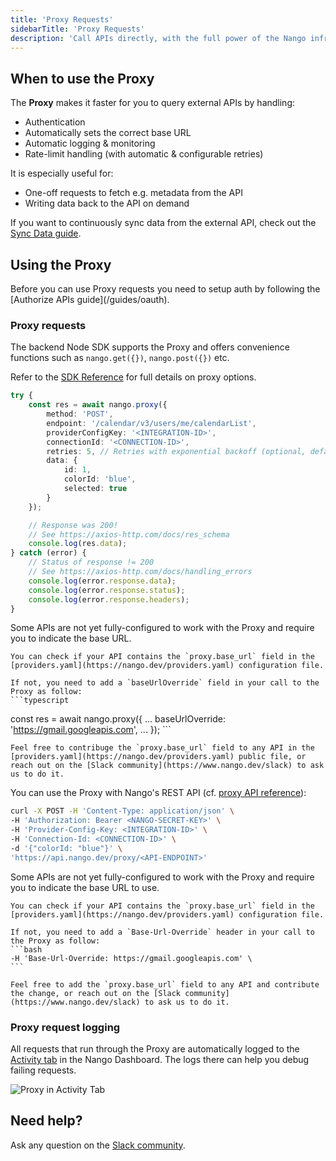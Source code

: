 ```yaml
---
title: 'Proxy Requests'
sidebarTitle: 'Proxy Requests'
description: 'Call APIs directly, with the full power of the Nango infrastructure.'
---
```


## When to use the Proxy

The **Proxy** makes it faster for you to query external APIs by handling:
* Authentication
* Automatically sets the correct base URL
* Automatic logging & monitoring
* Rate-limit handling (with automatic & configurable retries)

It is especially useful for:
* One-off requests to fetch e.g. metadata from the API
* Writing data back to the API on demand

If you want to continuously sync data from the external API, check out the [Sync Data guide](/guides/sync).

## Using the Proxy

<Tip>
Before you can use Proxy requests you need to setup auth by following the [Authorize APIs guide](/guides/oauth).
</Tip>

### Proxy requests 

<Tabs>
<Tab title="Backend Node SDK">

The backend Node SDK supports the Proxy and offers convenience functions such as `nango.get({})`, `nango.post({})` etc.

Refer to the [SDK Reference](/sdks) for full details on proxy options.

```typescript
try {
    const res = await nango.proxy({
        method: 'POST',
        endpoint: '/calendar/v3/users/me/calendarList',
        providerConfigKey: '<INTEGRATION-ID>',
        connectionId: '<CONNECTION-ID>',
        retries: 5, // Retries with exponential backoff (optional, default 0)
        data: {
            id: 1,
            colorId: 'blue',
            selected: true
        }
    });

    // Response was 200!
    // See https://axios-http.com/docs/res_schema
    console.log(res.data);
} catch (error) {
    // Status of response != 200
    // See https://axios-http.com/docs/handling_errors
    console.log(error.response.data);
    console.log(error.response.status);
    console.log(error.response.headers);
}
```

<Info>
    Some APIs are not yet fully-configured to work with the Proxy and require you to indicate the base URL. 

    You can check if your API contains the `proxy.base_url` field in the [providers.yaml](https://nango.dev/providers.yaml) configuration file.

    If not, you need to add a `baseUrlOverride` field in your call to the Proxy as follow:
    ```typescript
const res = await nango.proxy({
    ...
    baseUrlOverride: 'https://gmail.googleapis.com',
    ...
});
    ```

    Feel free to contribuge the `proxy.base_url` field to any API in the [providers.yaml](https://nango.dev/providers.yaml) public file, or reach out on the [Slack community](https://www.nango.dev/slack) to ask us to do it.
</Info>
</Tab>

<Tab title="REST API">

You can use the Proxy with Nango's REST API (cf. [proxy API reference](/api-reference/proxy/get)):

```bash
curl -X POST -H 'Content-Type: application/json' \
-H 'Authorization: Bearer <NANGO-SECRET-KEY>' \
-H 'Provider-Config-Key: <INTEGRATION-ID>' \
-H 'Connection-Id: <CONNECTION-ID>' \
-d '{"colorId: "blue"}' \
'https://api.nango.dev/proxy/<API-ENDPOINT>'
```


<Note>
    Some APIs are not yet fully-configured to work with the Proxy and require you to indicate the base URL to use. 

    You can check if your API contains the `proxy.base_url` field in the [providers.yaml](https://nango.dev/providers.yaml) configuration file.

    If not, you need to add a `Base-Url-Override` header in your call to the Proxy as follow:
    ```bash
    -H 'Base-Url-Override: https://gmail.googleapis.com' \
    ```

    Feel free to add the `proxy.base_url` field to any API and contribute the change, or reach out on the [Slack community](https://www.nango.dev/slack) to ask us to do it.
</Note>

</Tab>

</Tabs>

### Proxy request logging

All requests that run through the Proxy are automatically logged to the [Activity tab](https://app.nango.dev/activity) in the Nango Dashboard. The logs there can help you debug failing requests.

![Proxy in Activity Tab](/images/nango-proxy-activity-tab.png)

## Need help?

Ask any question on the [Slack community](https://nango.dev/slack).
